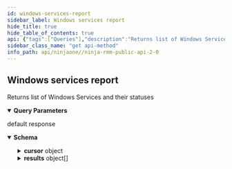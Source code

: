 ```yaml
---
id: windows-services-report
sidebar_label: Windows services report
hide_title: true
hide_table_of_contents: true
api: {"tags":["Queries"],"description":"Returns list of Windows Services and their statuses","operationId":"getWindowsServicesReport","parameters":[{"name":"df","in":"query","description":"Device filter","schema":{"type":"string"}},{"name":"name","in":"query","description":"Service name","schema":{"type":"string"}},{"name":"state","in":"query","description":"Service state","schema":{"type":"string","enum":["UNKNOWN","STOPPED","START_PENDING","RUNNING","STOP_PENDING","PAUSE_PENDING","PAUSED","CONTINUE_PENDING"]}},{"name":"cursor","in":"query","description":"Cursor name","schema":{"type":"string"}},{"name":"pageSize","in":"query","description":"Limit number of records per page","schema":{"maximum":10000,"minimum":10,"type":"integer","format":"int32","default":1000}}],"responses":{"default":{"description":"default response","content":{"application/json":{"schema":{"type":"object","properties":{"cursor":{"type":"object","properties":{"name":{"type":"string"},"offset":{"type":"integer","format":"int32"},"count":{"type":"integer","format":"int32"},"expires":{"type":"number","format":"double"}}},"results":{"type":"array","items":{"type":"object","properties":{"name":{"type":"string","description":"Name"},"displayName":{"type":"string","description":"Display Name"},"description":{"type":"string","description":"Description"},"startType":{"type":"string","description":"Start Type","enum":["AUTO_START","AUTO_START_DELAYED","BOOT_START","DEMAND_START","DISABLED","SYSTEM_START"]},"userName":{"type":"string","description":"User Name"},"state":{"type":"string","description":"State","enum":["UNKNOWN","STOPPED","START_PENDING","RUNNING","STOP_PENDING","PAUSE_PENDING","PAUSED","CONTINUE_PENDING"]},"deviceId":{"type":"integer","description":"Device identifier","format":"int32"},"timestamp":{"type":"number","description":"Date/Time when data was collected/updated","format":"double"}}}}}}}}}},"method":"get","path":"/api/v2/queries/windows-services","servers":[{"url":"https://eu.ninjarmm.com","description":"EU instance"},{"url":"https://app.ninjarmm.com","description":"US instance"},{"url":"https://oc.ninjarmm.com","description":"Oceania instance"}],"security":[{"oauth2":["monitoring","Management","control"]},{"sessionKey":["monitoring","Management","control"]},{"bearer":["monitoring","Management","control"]}],"securitySchemes":{"oauth2":{"type":"oauth2","flows":{"authorizationCode":{"authorizationUrl":"/ws/oauth/authorize","tokenUrl":"/ws/oauth/token","scopes":{"monitoring":"Monitoring APIs","Management":"Management APIs"}},"clientCredentials":{"tokenUrl":"/ws/oauth/token","scopes":{"monitoring":"Monitoring APIs","Management":"Management APIs"}}}},"sessionKey":{"type":"apiKey","name":"sessionKey","in":"cookie"},"bearer":{"type":"http","scheme":"bearer"}},"info":{"title":"Ninja RMM Public API 2.0","description":"Ninja RMM Public API documentation. <br><br>\nSee also: <br> \n<a href=\"https://resources.ninjarmm.com/API/Ninja+RMM+Public+API+v2.0.5+Device+Filter+Syntax.pdf\">Device Filter syntax</a><br>\n<a href=\"https://resources.ninjarmm.com/API/Ninja+RMM+Public+API+v2.0.5+Webhooks.pdf\">Webhooks</a>","contact":{"email":"api@ninjarmm.com"},"version":"2.0.9-draft"},"postman":{"name":"Windows services report","description":{"content":"Returns list of Windows Services and their statuses","type":"text/plain"},"url":{"path":["api","v2","queries","windows-services"],"host":["{{baseUrl}}"],"query":[{"disabled":false,"description":{"content":"Device filter","type":"text/plain"},"key":"df","value":""},{"disabled":false,"description":{"content":"Service name","type":"text/plain"},"key":"name","value":""},{"disabled":false,"description":{"content":"Service state","type":"text/plain"},"key":"state","value":""},{"disabled":false,"description":{"content":"Cursor name","type":"text/plain"},"key":"cursor","value":""},{"disabled":false,"description":{"content":"Limit number of records per page","type":"text/plain"},"key":"pageSize","value":""}],"variable":[]},"header":[{"key":"Accept","value":"application/json"}],"method":"GET"}}
sidebar_class_name: "get api-method"
info_path: api/ninjaone//ninja-rmm-public-api-2-0
---
```



## Windows services report



Returns list of Windows Services and their statuses

<details style={{"marginBottom":"1rem"}} data-collapsed={false} open={true}><summary style={{}}><strong>Query Parameters</strong></summary><div><ul><ParamsItem className={"paramsItem"} param={{"name":"df","in":"query","description":"Device filter","schema":{"type":"string"}}}></ParamsItem><ParamsItem className={"paramsItem"} param={{"name":"name","in":"query","description":"Service name","schema":{"type":"string"}}}></ParamsItem><ParamsItem className={"paramsItem"} param={{"name":"state","in":"query","description":"Service state","schema":{"type":"string","enum":["UNKNOWN","STOPPED","START_PENDING","RUNNING","STOP_PENDING","PAUSE_PENDING","PAUSED","CONTINUE_PENDING"]}}}></ParamsItem><ParamsItem className={"paramsItem"} param={{"name":"cursor","in":"query","description":"Cursor name","schema":{"type":"string"}}}></ParamsItem><ParamsItem className={"paramsItem"} param={{"name":"pageSize","in":"query","description":"Limit number of records per page","schema":{"maximum":10000,"minimum":10,"type":"integer","format":"int32","default":1000}}}></ParamsItem></ul></div></details><div><ApiTabs><TabItem label={"default"} value={"default"}><div>

default response

</div><div><details style={{}} data-collapsed={false} open={true}><summary style={{"textAlign":"left"}}><strong>Schema</strong></summary><div style={{"textAlign":"left","marginLeft":"1rem"}}></div><ul style={{"marginLeft":"1rem"}}><SchemaItem collapsible={true} className={"schemaItem"}><details style={{}}><summary style={{}}><strong>cursor</strong><span style={{"opacity":"0.6"}}> object</span></summary><div style={{"marginLeft":"1rem"}}><ul><SchemaItem collapsible={false} name={"name"} required={false} schemaDescription={undefined} schemaName={"string"} qualifierMessage={undefined}></SchemaItem><SchemaItem collapsible={false} name={"offset"} required={false} schemaDescription={undefined} schemaName={"int32"} qualifierMessage={undefined}></SchemaItem><SchemaItem collapsible={false} name={"count"} required={false} schemaDescription={undefined} schemaName={"int32"} qualifierMessage={undefined}></SchemaItem><SchemaItem collapsible={false} name={"expires"} required={false} schemaDescription={undefined} schemaName={"double"} qualifierMessage={undefined}></SchemaItem></ul></div></details></SchemaItem><SchemaItem collapsible={true} className={"schemaItem"}><details style={{}}><summary style={{}}><strong>results</strong><span style={{"opacity":"0.6"}}> object[]</span></summary><div style={{"marginLeft":"1rem"}}><ul><SchemaItem collapsible={false} name={"name"} required={false} schemaDescription={"Name"} schemaName={"string"} qualifierMessage={undefined}></SchemaItem><SchemaItem collapsible={false} name={"displayName"} required={false} schemaDescription={"Display Name"} schemaName={"string"} qualifierMessage={undefined}></SchemaItem><SchemaItem collapsible={false} name={"description"} required={false} schemaDescription={"Description"} schemaName={"string"} qualifierMessage={undefined}></SchemaItem><SchemaItem collapsible={false} name={"startType"} required={false} schemaDescription={"Start Type"} schemaName={"string"} qualifierMessage={"**Possible values:** [`AUTO_START`, `AUTO_START_DELAYED`, `BOOT_START`, `DEMAND_START`, `DISABLED`, `SYSTEM_START`]"}></SchemaItem><SchemaItem collapsible={false} name={"userName"} required={false} schemaDescription={"User Name"} schemaName={"string"} qualifierMessage={undefined}></SchemaItem><SchemaItem collapsible={false} name={"state"} required={false} schemaDescription={"State"} schemaName={"string"} qualifierMessage={"**Possible values:** [`UNKNOWN`, `STOPPED`, `START_PENDING`, `RUNNING`, `STOP_PENDING`, `PAUSE_PENDING`, `PAUSED`, `CONTINUE_PENDING`]"}></SchemaItem><SchemaItem collapsible={false} name={"deviceId"} required={false} schemaDescription={"Device identifier"} schemaName={"int32"} qualifierMessage={undefined}></SchemaItem><SchemaItem collapsible={false} name={"timestamp"} required={false} schemaDescription={"Date/Time when data was collected/updated"} schemaName={"double"} qualifierMessage={undefined}></SchemaItem></ul></div></details></SchemaItem></ul></details></div></TabItem></ApiTabs></div>
      
